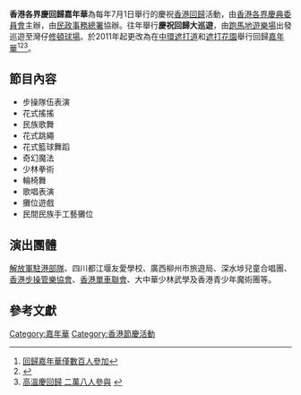 '''香港各界慶回歸嘉年華'''為每年7月1日舉行的慶祝[[香港回歸|香港回歸]]活動，由[[香港各界慶典委員會|香港各界慶典委員會]]主辦，由[[民政事務總署|民政事務總署]]協辦。往年舉行'''慶祝回歸大巡遊'''，由[[跑馬地遊樂場|跑馬地遊樂場]]出發巡遊至灣仔[[修頓球場|修頓球場]]。於2011年起更改為在[[中環|中環]][[遮打道|遮打道]]和[[遮打花園|遮打花園]]舉行回歸[[嘉年華|嘉年華]]<ref>[http://hk.apple.nextmedia.com/template/apple/art_main.php?iss_id=20110702&sec_id=4104&art_id=15394975 回歸嘉年華僅數百人參加]</ref><ref>{{Cite web |url=http://hk.news.yahoo.com/%E5%8D%83%E4%BA%BA%E5%8F%83%E8%88%87%E4%B8%AD%E5%8D%80%E6%85%B6%E5%9B%9E%E6%AD%B8%E5%98%89%E5%B9%B4%E8%8F%AF-031000527.html |title=千人參與中區慶回歸嘉年華 |accessdate=2011-07-26 |archive-date=2014-03-24 |archive-url=https://web.archive.org/web/20140324065533/http://hk.news.yahoo.com/%E5%8D%83%E4%BA%BA%E5%8F%83%E8%88%87%E4%B8%AD%E5%8D%80%E6%85%B6%E5%9B%9E%E6%AD%B8%E5%98%89%E5%B9%B4%E8%8F%AF-031000527.html |dead-url=no }}</ref><ref>[http://news.sina.com.hk/news/5/1/1/2371120/1.html 高溫慶回歸 二萬八人參與] {{webarchive|url=https://web.archive.org/web/20110706072513/http://news.sina.com.hk/news/5/1/1/2371120/1.html |date=2011-07-06 }}</ref>。

==節目內容==
*步操隊伍表演
*花式搖搖
*民族歌舞
*花式跳繩
*花式籃球舞蹈
*奇幻魔法
*少林拳術
*輪椅舞
*歌唱表演
*攤位遊戲
*民間民族手工藝攤位 
 
==演出團體==
[[解放軍駐港部隊|解放軍駐港部隊]]、四川都江堰友愛學校、廣西柳州市旅遊局、深水埗兒童合唱團、[[香港步操管樂協會|香港步操管樂協會]]、[[香港單車聯會|香港單車聯會]]、大中華少林武學及香港青少年魔術團等。

==參考文獻==
{{reflist}}

[[Category:嘉年華|Category:嘉年華]]
[[Category:香港節慶活動|Category:香港節慶活動]]